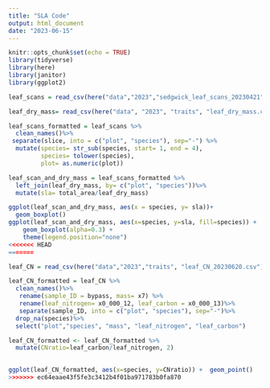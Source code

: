 ```yaml
---
title: "SLA Code"
output: html_document
date: "2023-06-15"
---
```


```r
knitr::opts_chunk$set(echo = TRUE)
library(tidyverse)
library(here)
library(janitor)
library(ggplot2)
```

```r
leaf_scans = read_csv(here("data","2023","sedgwick_leaf_scans_20230421", "Summary1.csv"))
```
```r
leaf_dry_mass= read_csv(here("data", "2023", "traits", "leaf_dry_mass.csv"))
```
```r
leaf_scans_formatted = leaf_scans %>% 
  clean_names()%>%
 separate(slice, into = c("plot", "species"), sep="-") %>%
  mutate(species= str_sub(species, start= 1, end = 4), 
         species= tolower(species), 
         plot= as.numeric(plot))

```


```r
leaf_scan_and_dry_mass = leaf_scans_formatted %>%
  left_join(leaf_dry_mass, by= c("plot", "species"))%>%
  mutate(sla= total_area/leaf_dry_mass)
```


```r
ggplot(leaf_scan_and_dry_mass, aes(x = species, y= sla))+
  geom_boxplot()
ggplot(leaf_scan_and_dry_mass, aes(x=species, y=sla, fill=species)) + 
    geom_boxplot(alpha=0.3) +
    theme(legend.position="none")
<<<<<<< HEAD
=======
```
```r
leaf_CN = read_csv(here("data","2023","traits", "leaf_CN_20230620.csv"))
```

```r
leaf_CN_formatted = leaf_CN %>%
  clean_names()%>%
   rename(sample_ID = bypass, mass= x7) %>%
   rename(leaf_nitrogen= x0_000_12, leaf_carbon = x0_000_13)%>%
   separate(sample_ID, into = c("plot", "species"), sep="-")%>%
  drop_na(species)%>%
  select("plot","species", "mass", "leaf_nitrogen", "leaf_carbon")

```

```r
leaf_CN_formatted <- leaf_CN_formatted %>%
  mutate(CNratio=leaf_carbon/leaf_nitrogen, 2)
  
```

```r
ggplot(leaf_CN_formatted, aes(x=species, y=CNratio)) +  geom_point()
>>>>>>> ec64eaae43f5fe3c3412b4f01ba971783b0fa870
```

